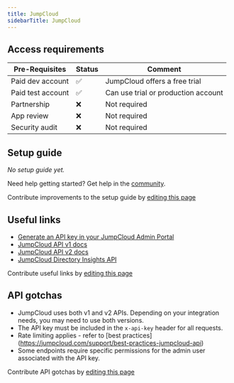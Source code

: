 ```yaml
---
title: JumpCloud
sidebarTitle: JumpCloud
---
```



<Overview />
<PreBuiltTooling />
<PreBuiltUseCases />

## Access requirements
| Pre-Requisites | Status | Comment|
| - | - | - |
| Paid dev account | ✅ | JumpCloud offers a free trial |
| Paid test account | ✅ | Can use trial or production account |
| Partnership | ❌ | Not required |
| App review | ❌ | Not required |
| Security audit | ❌ | Not required |



## Setup guide

_No setup guide yet._

<Tip>Need help getting started? Get help in the [community](https://nango.dev/slack).</Tip>

<Note>Contribute improvements to the setup guide by [editing this page](https://github.com/nangohq/nango/tree/master/docs-v2/integrations/all/jumpcloud.mdx)</Note>


## Useful links

-   [Generate an API key in your JumpCloud Admin Portal](https://console.jumpcloud.com/)
-   [JumpCloud API v1 docs](https://docs.jumpcloud.com/api/1.0/index.html)
-   [JumpCloud API v2 docs](https://docs.jumpcloud.com/api/2.0/index.html)
-   [JumpCloud Directory Insights API](https://docs.jumpcloud.com/api/insights/directory/1.0/index.html)

<Note>Contribute useful links by [editing this page](https://github.com/nangohq/nango/tree/master/docs-v2/integrations/all/jumpcloud.mdx)</Note>

## API gotchas

- JumpCloud uses both v1 and v2 APIs. Depending on your integration needs, you may need to use both versions.
- The API key must be included in the `x-api-key` header for all requests.
- Rate limiting applies - refer to [best practices] (https://jumpcloud.com/support/best-practices-jumpcloud-api)
- Some endpoints require specific permissions for the admin user associated with the API key.

<Note>Contribute API gotchas by [editing this page](https://github.com/nangohq/nango/tree/master/docs-v2/integrations/all/jumpcloud.mdx)</Note>